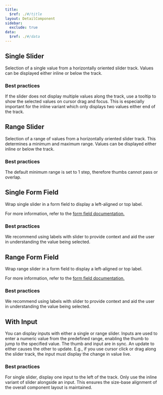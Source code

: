 ```yaml
---
title:
  $ref: ./#/title
layout: DetailComponent
sidebar:
  exclude: true
data:
  $ref: ./#/data
---
```


<LivePreviewControls>

<LivePreview componentName="slider" exampleName="Single">

## Single Slider

Selection of a single value from a horizontally oriented slider track. Values can be displayed either inline or below the track.

### Best practices

If the slider does not display multiple values along the track, use a tooltip to show the selected values on cursor drag and focus. This is especially important for the inline variant which only displays two values either end of the track.

</LivePreview>

<LivePreview componentName="slider" exampleName="Range">

## Range Slider

Selection of a range of values from a horizontally oriented slider track. This determines a minimum and maximum range. Values can be displayed either inline or below the track.

### Best practices

The default minimum range is set to 1 step, therefore thumbs cannot pass or overlap.

</LivePreview>

<LivePreview componentName="slider" exampleName="SingleFormField">

## Single Form Field

Wrap single slider in a form field to display a left-aligned or top label.

For more information, refer to the [form field documentation.](/salt/components/form-field/examples)

### Best practices

We recommend using labels with slider to provide context and aid the user in understanding the value being selected.

</LivePreview>

<LivePreview componentName="slider" exampleName="RangeFormField">

## Range Form Field

Wrap range slider in a form field to display a left-aligned or top label.

For more information, refer to the [form field documentation.](/salt/components/form-field/examples)

### Best practices

We recommend using labels with slider to provide context and aid the user in understanding the value being selected.

</LivePreview>

<LivePreview componentName="slider" exampleName="WithInput">

## With Input

You can display inputs with either a single or range slider. Inputs are used to enter a numeric value from the predefined range, enabling the thumb to jump to the specified value.
The thumb and input are in sync. An update to either causes the other to update. E.g., if you use cursor click or drag along the slider track, the input must display the change in value live.

### Best practices

For single slider, display one input to the left of the track.
Only use the inline variant of slider alongside an input. This ensures the size-base alignment of the overall component layout is maintained.

</LivePreview>

</LivePreviewControls>
